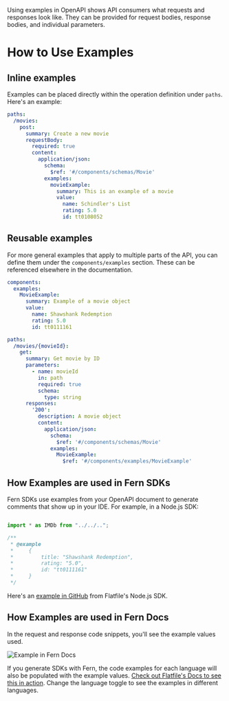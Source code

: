 Using examples in OpenAPI shows API consumers what requests and responses look like. They can be provided for request bodies, response bodies, and individual parameters.

# How to Use Examples 

## Inline examples

Examples can be placed directly within the operation definition under `paths`. Here's an example:

```yaml
paths:
  /movies:
    post:
      summary: Create a new movie
      requestBody:
        required: true
        content:
          application/json:
            schema:
              $ref: '#/components/schemas/Movie'
            examples:
              movieExample:
                summary: This is an example of a movie
                value:
                  name: Schindler's List
                  rating: 5.0
                  id: tt0108052
```

## Reusable examples

For more general examples that apply to multiple parts of the API, you can define them under the `components/examples` section. These can be referenced elsewhere in the documentation.

```yaml
components:
  examples:
    MovieExample:
      summary: Example of a movie object
      value:
        name: Shawshank Redemption
        rating: 5.0
        id: tt0111161

paths:
  /movies/{movieId}:
    get:
      summary: Get movie by ID
      parameters:
        - name: movieId
          in: path
          required: true
          schema:
            type: string
      responses:
        '200':
          description: A movie object
          content:
            application/json:
              schema:
                $ref: '#/components/schemas/Movie'
              examples:
                MovieExample:
                  $ref: '#/components/examples/MovieExample'
```

## How Examples are used in Fern SDKs

Fern SDKs use examples from your OpenAPI document to generate comments that show up in your IDE. For example, in a Node.js SDK:

<CodeBlock title = "resources/movies/types
/Movie.ts">
```ts

import * as IMDb from "../../..";

/**
 * @example
 *     {
 *         title: "Shawshank Redemption",
 *         rating: "5.0",
 *         id: "tt0111161"
 *     }
 */
```
</CodeBlock>

Here's an [example in GitHub](https://github.com/FlatFilers/flatfile-node/blob/ab955a0a337c40ea00755e24df08f8c9a146c39c/src/api/resources/documents/types/DocumentResponse.ts#L8-L27) from Flatfile's Node.js SDK. 

## How Examples are used in Fern Docs 

In the request and response code snippets, you'll see the example values used.

![Example in Fern Docs](https://fern-image-hosting.s3.amazonaws.com/movie+example.png)

If you generate SDKs with Fern, the code examples for each language will also be populated with the example values. [Check out Flatfile's Docs to see this in action](https://reference.flatfile.com/api-reference/documents/create-a-document). Change the language toggle to see the examples in different languages.

